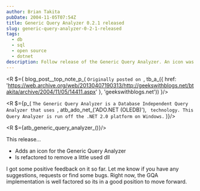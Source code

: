 ```yaml
---
author: Brian Takita
pubDate: 2004-11-05T07:54Z
title: Generic Query Analyzer 0.2.1 released
slug: generic-query-analyzer-0-2-1-released
tags:
  - db
  - sql
  - open source
  - dotnet
description: Follow release of the Generic Query Analyzer. An icon was added & a little-used dll was removed.
---
```


<R $={
	blog_post__top_note_p_(
		`Originally posted on `,
		tb_a_({
			href: 'https://web.archive.org/web/20130407190313/http://geekswithblogs.net/btakita/archive/2004/11/05/14411.aspx'
		}, 'geekswithblogs.net'))
}/>

<R $={p_(
	`The Generic Query Analyzer is a Database Independent Query Analyzer that uses `,
	atb_ado_net_('ADO.NET (OLEDB)'), ` technology. This Query Analyzer is run off the .NET 2.0 platform
	on Windows.`
)}/>

<R $={atb_generic_query_analyzer_()}/>

This release…

- Adds an icon for the Generic Query Analyzer
- Is refactored to remove a little used dll

I got some positive feedback on it so far. Let me know if you have any suggestions, requests or find some bugs.
Right now, the GQA implementation is well factored so its in a good position to move forward.

